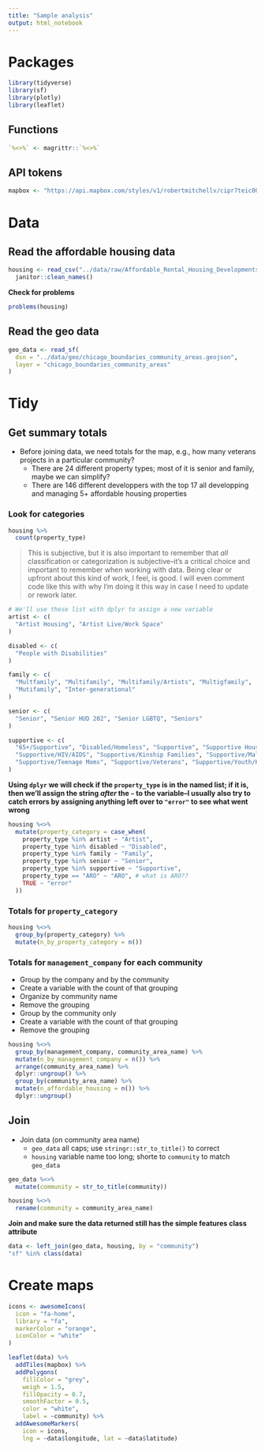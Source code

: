 ```yaml
---
title: "Sample analysis"
output: html_notebook
---
```


# Packages

```r
library(tidyverse)
library(sf)
library(plotly)
library(leaflet)
```

## Functions

```r
`%<>%` <- magrittr::`%<>%`
```

## API tokens

```r
mapbox <- "https://api.mapbox.com/styles/v1/robertmitchellv/cipr7teic001aekm72dnempan/tiles/256/{z}/{x}/{y}@2x?access_token=pk.eyJ1Ijoicm9iZXJ0bWl0Y2hlbGx2IiwiYSI6ImNpcHI2cXFnbTA3MHRmbG5jNWJzMzJtaDQifQ.vtvgLokcc_EJgnWVPL4vXw"
```

# Data

## Read the affordable housing data

```r
housing <- read_csv("../data/raw/Affordable_Rental_Housing_Developments.csv") %>%
  janitor::clean_names()
```

__Check for problems__
```r
problems(housing)
```

## Read the geo data

```r
geo_data <- read_sf(
  dsn = "../data/geo/chicago_boundaries_community_areas.geojson",
  layer = "chicago_boundaries_community_areas"
)
```

# Tidy

## Get summary totals

* Before joining data, we need totals for the map, e.g., how many veterans projects in a particular community?
  + There are 24 different property types; most of it is senior and family, maybe we can simplify?
  + There are 146 different developpers with the top 17 all developping and managing 5+ affordable housing properties

### Look for categories

```r
housing %>% 
  count(property_type) 
```

> This is subjective, but it is also important to remember that _all_ classification or categorization is subjective--it's a critical choice and important to remember when working with data. Being clear or upfront about this kind of work, I feel, is good. I will even comment code like this with why I'm doing it this way in case I need to update or rework later.

```r
# We'll use these list with dplyr to assign a new variable
artist <- c(
  "Artist Housing", "Artist Live/Work Space"
)

disabled <- c(
  "People with Disabilities" 
)

family <- c(
  "Multfamily", "Multifamily", "Multifamily/Artists", "Multigfamily",
  "Mutifamily", "Inter-generational" 
)

senior <- c(
  "Senior", "Senior HUD 202", "Senior LGBTQ", "Seniors"
)

supportive <- c(
  "65+/Supportive", "Disabled/Homeless", "Supportive", "Supportive Housing",
  "Supportive/HIV/AIDS", "Supportive/Kinship Families", "Supportive/Males 18-24yrs.",
  "Supportive/Teenage Moms", "Supportive/Veterans", "Supportive/Youth/Kinship Families"
)
```

__Using `dplyr` we will check if the `property_type` is in the named list; if it is, then we'll assign the string _after_ the `~` to the variable--I usually also try to catch errors by assigning anything left over to `"error"` to see what went wrong__
```r
housing %<>%
  mutate(property_category = case_when(
    property_type %in% artist ~ "Artist",
    property_type %in% disabled ~ "Disabled",
    property_type %in% family ~ "Family",
    property_type %in% senior ~ "Senior",
    property_type %in% supportive ~ "Supportive",
    property_type == "ARO" ~ "ARO", # what is ARO??
    TRUE ~ "error"
  )) 
```

### Totals for `property_category`

```r
housing %<>%
  group_by(property_category) %>%
  mutate(n_by_property_category = n())
```

### Totals for `management_company` for each community

* Group by the company and by the community
* Create a variable with the count of that grouping
* Organize by community name
* Remove the grouping
* Group by the community only
* Create a variable with the count of that grouping
* Remove the grouping

```r
housing %<>% 
  group_by(management_company, community_area_name) %>% 
  mutate(n_by_management_company = n()) %>%
  arrange(community_area_name) %>%
  dplyr::ungroup() %>%
  group_by(community_area_name) %>%
  mutate(n_affordable_housing = n()) %>%
  dplyr::ungroup()
```

## Join

* Join data (on community area name)
  + `geo_data` all caps; use `stringr::str_to_title()` to correct
  + `housing` variable name too long; shorte to `community` to match `geo_data`

```r
geo_data %<>%
  mutate(community = str_to_title(community))
```

```r
housing %<>%
  rename(community = community_area_name)
```

__Join and make sure the data returned still has the simple features class attribute__
```r
data <- left_join(geo_data, housing, by = "community")
"sf" %in% class(data)
```

# Create maps

```r
icons <- awesomeIcons(
  icon = "fa-home",
  library = "fa",
  markerColor = "orange",
  iconColor = "white"
)

leaflet(data) %>%
  addTiles(mapbox) %>%
  addPolygons(
    fillColor = "grey",
    weigh = 1.5,
    fillOpacity = 0.7,
    smoothFactor = 0.5,
    color = "white",
    label = ~community) %>%
  addAwesomeMarkers(
    icon = icons,
    lng = ~data$longitude, lat = ~data$latitude)
  
```

